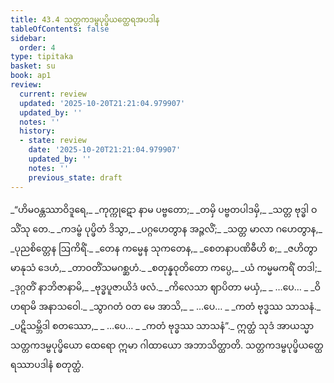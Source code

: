 ```yaml
---
title: 43.4 သတ္တကဒမ္ဗပုပ္ဖိယတ္ထေရအပဒါန
tableOfContents: false
sidebar:
  order: 4
type: tipitaka
basket: su
book: ap1
review:
  current: review
  updated: '2025-10-20T21:21:04.979907'
  updated_by: ''
  notes: ''
  history:
  - state: review
    date: '2025-10-20T21:21:04.979907'
    updated_by: ''
    notes: ''
    previous_state: draft
---
```



<DynamicBreadcrumb />


<ReviewStatus review={frontmatter.review} showDetails={true} />

<HypothesisAnnotation frontmatter={frontmatter} />

<Division number="61" book="ap1" e="ch" v="20" p="434">

<Paragraph number="5536" type="verses" book="ap1">
_“ဟိမဝန္တဿာဝိဒူရေ,_  
_ကုက္ကုဋော နာမ ပဗ္ဗတော;_  
_တမှိ ပဗ္ဗတပါဒမှိ,_  
_သတ္တ ဗုဒ္ဓါ ဝသိံသု တေ._  

</Paragraph>

</Division>
<Division number="62" book="ap1" e="ch" v="20" p="434">

<Paragraph number="5537" type="verses" book="ap1">
_ကဒမ္ဗံ ပုပ္ဖိတံ ဒိသွာ,_  
_ပဂ္ဂဟေတွာန အဉ္ဇလိံ;_  
_သတ္တ မာလာ ဂဟေတွာန,_  
_ပုညစိတ္တေန ဩကိရိံ._  

</Paragraph>

</Division>
<Division number="63" book="ap1" e="ch" v="20" p="434">

<Paragraph number="5538" type="verses" book="ap1">
_တေန ကမ္မေန သုကတေန,_  
_စေတနာပဏိဓီဟိ စ;_  
_ဇဟိတွာ မာနုသံ ဒေဟံ,_  
_တာဝတိံသမဂစ္ဆဟံ._  

</Paragraph>

</Division>
<Division number="64" book="ap1" e="ch" v="20" p="434">

<Paragraph number="5539" type="verses" book="ap1">
_စတုန္နဝုတိတော ကပ္ပေ,_  
_ယံ ကမ္မမကရိံ တဒါ;_  
_ဒုဂ္ဂတိံ နာဘိဇာနာမိ,_  
_ဗုဒ္ဓပူဇာယိဒံ ဖလံ._  

</Paragraph>

</Division>
<Division number="65" book="ap1" e="ch" v="20" p="434">

<Paragraph number="5540" type="verses" book="ap1">
_ကိလေသာ ဈာပိတာ မယှံ,_  
_ …ပေ… _  
_ဝိဟရာမိ အနာသဝေါ._  

</Paragraph>

</Division>
<Division number="66" book="ap1" e="ch" v="20" p="434">

<Paragraph number="5541" type="verses" book="ap1">
_သွာဂတံ ဝတ မေ အာသိ,_  
_ …ပေ… _  
_ကတံ ဗုဒ္ဓဿ သာသနံ._  

</Paragraph>

</Division>
<Division number="67" book="ap1" e="ch" v="20" p="434">

<Paragraph number="5542" type="verses" book="ap1">
_ပဋိသမ္ဘိဒါ စတဿော,_  
_ …ပေ… _  
_ကတံ ဗုဒ္ဓဿ သာသနံ”._  

</Paragraph>

<Paragraph number="5543" book="ap1">
ဣတ္ထံ သုဒံ အာယသ္မာ သတ္တကဒမ္ဗပုပ္ဖိယော ထေရော ဣမာ ဂါထာယော အဘာသိတ္ထာတိ.

</Paragraph>
</Division>

<Paragraph number="5544" type="center" book="ap1">
သတ္တကဒမ္ဗပုပ္ဖိယတ္ထေရဿာပဒါနံ စတုတ္ထံ.
</Paragraph>